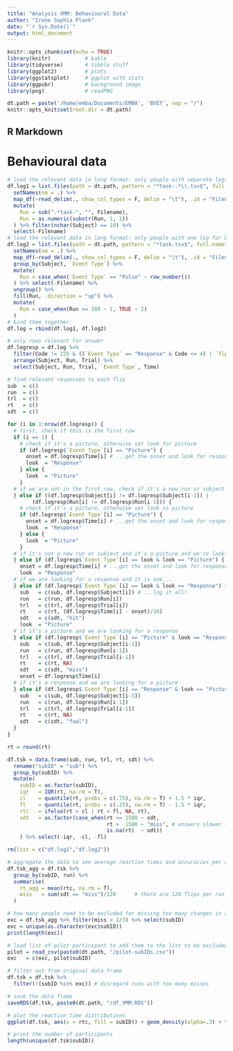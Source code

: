 ```yaml
---
title: "Analysis VMM: Behavioural Data"
author: "Irene Sophia Plank"
date: "`r Sys.Date()`"
output: html_document
---
```


```r
knitr::opts_chunk$set(echo = TRUE)
library(knitr)           # kable
library(tidyverse)       # tibble stuff
library(ggplot2)         # plots
library(ggstatsplot)     # ggplot with stats
library(ggpubr)          # background image
library(png)             # readPNG

dt.path = paste('/home/emba/Documents/EMBA', 'BVET', sep = "/")
knitr::opts_knit$set(root.dir = dt.path)

```

## R Markdown

<style type="text/css">
.main-container {
  max-width: 1100px;
  margin-left: auto;
  margin-right: auto;
}
</style>

# Behavioural data

```r
# load the relevant data in long format: only people with separate logs for runs
df.log1 = list.files(path = dt.path, pattern = "*task-.*\\.tsv$", full.names = T) %>%
  setNames(nm = .) %>%
  map_df(~read_delim(., show_col_types = F, delim = "\t"), .id = "Filename") %>%
  mutate(
    Run = sub(".*task-", "", Filename),
    Run = as.numeric(substr(Run, 1, 1))
  ) %>% filter(nchar(Subject) == 10) %>%
  select(-Filename) 
# load the relevant data in long format: only people with one log for both runs
df.log2 = list.files(path = dt.path, pattern = "*task.tsv$", full.names = T) %>%
  setNames(nm = .) %>%
  map_df(~read_delim(., show_col_types = F, delim = "\t"), .id = "Filename") %>%
  group_by(Subject, `Event Type`) %>%
  mutate(
    Run = case_when(`Event Type` == "Pulse" ~ row_number())
  ) %>% select(-Filename) %>% 
  ungroup() %>%
  fill(Run, .direction = "up") %>%
  mutate(
    Run = case_when(Run <= 380 ~ 1, TRUE ~ 2)
  )
# bind them together
df.log = rbind(df.log1, df.log2)

# only rows relevant for answer
df.logresp = df.log %>% 
  filter(Code != 255 & ((`Event Type` == "Response" & Code <= 4) | `flp_rel(num)` == 1)) %>%
  arrange(Subject, Run, Trial) %>%
  select(Subject, Run, Trial, `Event Type`, Time)

# find relevant responses to each flip
sub  = c()
run  = c()
trl  = c()
rt   = c()
sdt  = c()

for (i in 1:nrow(df.logresp)) {
  # first, check if this is the first row
  if (i == 1) {
    # check if it's a picture, otherwise set look for picture
    if (df.logresp$`Event Type`[i] == "Picture") {
      onset = df.logresp$Time[i] # ...get the onset and look for response
      look  = "Response"
    } else {
      look  = "Picture"
    }
  # if we are not in the first row, check if it's a new run or subject
  } else if ((df.logresp$Subject[i] != df.logresp$Subject[i-1]) | 
        (df.logresp$Run[i] != df.logresp$Run[i-1])) {
    # check if it's a picture, otherwise set look to picture
    if (df.logresp$`Event Type`[i] == "Picture") {
      onset = df.logresp$Time[i] # ...get the onset and look for response
      look  = "Response"
    } else {
      look  = "Picture"
    }
  # if it's not a new run or subject and it's a picture and we're looking for a picture...
  } else if (df.logresp$`Event Type`[i] == look & look == "Picture") {
    onset = df.logresp$Time[i] # ...get the onset and look for response
    look  = "Response"
  # if we are looking for a response and it is one...
  } else if (df.logresp$`Event Type`[i] == look & look == "Response") {
    sub   = c(sub, df.logresp$Subject[i]) # ...log it all!
    run   = c(run, df.logresp$Run[i])
    trl   = c(trl, df.logresp$Trial[i])
    rt    = c(rt, (df.logresp$Time[i] - onset)/10)
    sdt   = c(sdt, "hit")
    look  = "Picture"
  # if it's a picture and we are looking for a response
  } else if (df.logresp$`Event Type`[i] == "Picture" & look == "Response") {
    sub   = c(sub, df.logresp$Subject[i-1])
    run   = c(run, df.logresp$Run[i-1])
    trl   = c(trl, df.logresp$Trial[i-1])
    rt    = c(rt, NA)
    sdt   = c(sdt, "miss")
    onset = df.logresp$Time[i]
  # if it's a response and we are looking for a picture
  } else if (df.logresp$`Event Type`[i] == "Response" & look == "Picture") {
    sub   = c(sub, df.logresp$Subject[i-1])
    run   = c(run, df.logresp$Run[i-1])
    trl   = c(trl, df.logresp$Trial[i-1])
    rt    = c(rt, NA)
    sdt   = c(sdt, "faal")
  }
}

rt = round(rt)

df.tsk = data.frame(sub, run, trl, rt, sdt) %>%
  rename("subID" = "sub") %>%
  group_by(subID) %>%
  mutate(
    subID = as.factor(subID),
    iqr   = IQR(rt, na.rm = T),
    cl    = quantile(rt, probs = c(.75), na.rm = T) + 1.5 * iqr,
    fl    = quantile(rt, probs = c(.25), na.rm = T) - 1.5 * iqr,
    rtc   = ifelse(rt > cl | rt < fl, NA, rt),
    sdt   = as.factor(case_when(rt <= 1500 ~ sdt,
                                rt >  1500 ~ "miss", # answers slower than this are counted as misses
                                is.na(rt)  ~ sdt))
    ) %>% select(-iqr, -cl, -fl)

rm(list = c("df.log1","df.log2"))

```

```r

# aggregate the data to see average reaction times and accuracies per run
df.tsk_agg = df.tsk %>%
  group_by(subID, run) %>%
  summarise(
    rt_agg = mean(rtc, na.rm = T),
    miss   = sum(sdt == "miss")/120      # there are 120 flips per run
  ) 

# how many people need to be excluded for missing too many changes in a run?
exc = df.tsk_agg %>% filter(miss > 1/3) %>% select(subID)
exc = unique(as.character(exc$subID))
print(length(exc))

# load list of pilot participant to add them to the list to be excluded
pilot = read_csv(paste0(dt.path, "/pilot-subIDs.csv"))
exc   = c(exc, pilot$subID)

# filter out from original data frame
df.tsk = df.tsk %>%
  filter(!(subID %in% exc)) # disregard runs with too many misses

# save the data frame
saveRDS(df.tsk, paste0(dt.path, "/df_VMM.RDS"))

# plot the reaction time distributions
ggplot(df.tsk, aes(x = rtc, fill = subID)) + geom_density(alpha=.3) + theme_minimal() + theme(legend.position = "none") 

# print the number of participants
length(unique(df.tsk$subID))

```
